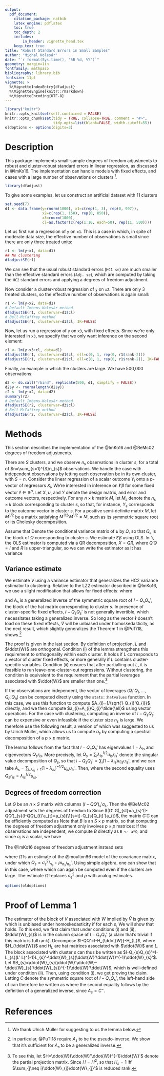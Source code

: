 ```yaml
---
output:
  pdf_document:
    citation_package: natbib
    latex_engine: pdflatex
    toc: true
    toc_depth: 2
    includes:
        in_header: vignette_head.tex
    keep_tex: true
title: "Robust Standard Errors in Small Samples"
author: "Michal Kolesár"
date: "`r format(Sys.time(), '%B %d, %Y')`"
geometry: margin=1in
fontfamily: mathpazo
bibliography: library.bib
fontsize: 11pt
vignette: >
  %\VignetteIndexEntry{dfadjust}
  %\VignetteEngine{knitr::rmarkdown}
  %\VignetteEncoding{UTF-8}
---
```


```r
library("knitr")
knitr::opts_knit$set(self.contained = FALSE)
knitr::opts_chunk$set(tidy = TRUE, collapse=TRUE, comment = "#>",
                      tidy.opts=list(blank=FALSE, width.cutoff=55))
oldoptions <- options(digits=3)
```

# Description

This package implements small-sample degrees of freedom adjustments to robust
and cluster-robust standard errors in linear regression, as discussed in
@ImKo16. The implementation can handle models with fixed effects, and cases
with a large number of observations or clusters [^1].

[^1]: We thank Ulrich Müller for suggesting to us the lemma below.

```r
library(dfadjust)
```

To give some examples, let us construct an artificial dataset with 11 clusters
```r
set.seed(7)
d1 <- data.frame(y=rnorm(1000), x1=c(rep(1, 3), rep(0, 997)),
                 x2=c(rep(1, 150), rep(0, 850)),
                 x3=rnorm(1000),
                 cl=as.factor(c(rep(1:10, each=50), rep(11, 500))))
```

Let us first run a regression of `y` on `x1`. This is a case in which, in spite
of moderate data size, the effective number of observations is small since there
are only three treated units:

```r
r1 <- lm(y~x1, data=d1)
## No clustering
dfadjustSE(r1)
```

We can see that the usual robust standard errors (`HC1 se`) are much smaller
than the effective standard errors (`Adj. se`), which are computed by taking the
`HC2` standard errors and applying a degrees of freedom adjustment.

Now consider a cluster-robust regression of `y` on `x2`. There are
only 3 treated clusters, so the effective number of observations is again small:

```r
r1 <- lm(y~x2, data=d1)
# Default Imbens-Kolesár method
dfadjustSE(r1, clustervar=d1$cl)
# Bell-McCaffrey method
dfadjustSE(r1, clustervar=d1$cl, IK=FALSE)
```

Now, let us run a regression of `y` on `x3`, with fixed effects. Since we're
only interested in `x3`, we specify that we only want inference on the second
element:

```r
r1 <- lm(y~x3+cl, data=d1)
dfadjustSE(r1, clustervar=d1$cl, ell=c(0, 1, rep(0, r1$rank-2)))
dfadjustSE(r1, clustervar=d1$cl, ell=c(0, 1, rep(0, r1$rank-2)), IK=FALSE)
```

Finally, an example in which the clusters are large. We have 500,000 observations:
```r
d2 <- do.call("rbind", replicate(500, d1, simplify = FALSE))
d2$y <- rnorm(length(d2$y))
r2 <- lm(y~x2, data=d2)
summary(r2)
# Default Imbens-Kolesár method
dfadjustSE(r2, clustervar=d2$cl)
# Bell-McCaffrey method
dfadjustSE(r2, clustervar=d2$cl, IK=FALSE)
```

# Methods

This section describes the implementation of the @ImKo16 and @BeMc02 degrees of
freedom adjustments.

There are $S$ clusters, and we observe $n_{s}$ observations in cluster $s$, for
a total of $n=\sum_{s=1}^{S}n_{s}$ observations. We handle the case with
independent observations by letting each observation be in its own cluster, with
$S=n$. Consider the linear regression
of a scalar outcome $Y_{i}$ onto a $p$-vector of regressors $X_{i}$,
\begin{equation*}
  Y_{i}=X_{i}'\beta+u_{i},\qquad E[u_{i}\mid X_{i}]=0.
\end{equation*}
We're interested in inference on $\ell'\beta$ for some fixed vector
$\ell\in\mathbb{R}^{p}$. Let $X$, $u$, and $Y$ denote the design matrix, and
error and outcome vectors, respectively. For any $n\times k$ matrix $M$, let
${M}_{s}$ denote the $n_{s}\times k$ block corresponding to cluster $s$, so
that, for instance, $Y_{s}$ corresponds to the outcome vector in cluster $s$.
For a positive semi-definite matrix ${M}$, let ${M}^{1/2}$ be a matrix
satisfying ${{M}^{1/2}}'{M}^{1/2}={M}$, such as its symmetric square root or its
Cholesky decomposition.

Assume that
\begin{equation*}
  E[u_{s}u_{s}'\mid X]=\Omega_{s},\quad\text{and}\quad
  E[u_{s}u_{t}'\mid X]=0\quad\text{if $s\neq t$}.
\end{equation*}
Denote the conditional variance matrix of $u$ by $\Omega$, so that $\Omega_{s}$
is the block of $\Omega$ corresponding to cluster $s$. We estimate $\ell'\beta$
using OLS. In `R`, the OLS estimator is computed via a QR decomposition, $X=QR$,
where $Q' Q=I$ and $R$ is upper-triangular, so we can write the estimator as
\begin{equation*}
  \ell'\hat{\beta}=\ell'\left(\sum_{s}X_{s}'X_{s}\right)^{-1}\sum_{s}X_{s}Y_{s}
  =\tilde{\ell}'\sum_{s}Q_{s}'Y_{s},\qquad \tilde{\ell}={R^{-1}}'\ell.
\end{equation*}
It has variance
\begin{equation*}
  V:=  \var(\ell'\hat{\beta}\mid X)
  =\ell'\left(X' X\right)^{-1}
  \sum_{s}X_{s}'\Omega_{s}X_{s}\left(X' X\right)^{-1}\ell
  =\tilde{\ell}'\sum_{s}Q_{s}'\Omega_{s}Q_{s}
  \tilde{\ell}.
\end{equation*}

## Variance estimate

We estimate $V$ using a variance estimator that generalizes the HC2 variance
estimator to clustering. Relative to the LZ2 estimator described in @ImKo16, we use a
slight modification that allows for fixed effects:
\begin{equation*}
  \hat{V}=\ell'(X' X)^{-1}\sum_{s}^{}X'_{s}{A}_{s}\hat{u}_{s}\hat{u}_{s}'
  {A}_{s}'X_{s}(X' X)^{-1}\ell
  =\ell' R^{-1}\sum_{s}^{}Q'_{s}{A}_{s}\hat{u}_{s}\hat{u}_{s}'
  {A}_{s}'Q_{s}{R'}^{-1}\ell
  =\sum_{s=1}^{S}(\hat{u}_{s}'a_{s})^{2},
\end{equation*}
where
\begin{equation*}
  \hat{u}_{s}:=Y_{s}-X_{s}\hat{\beta}
  =u_{s}-Q_{s}Q' u,\qquad
   a_{s}={A}_{s}'Q_{s}\tilde{\ell},
\end{equation*}

and $A_s$ is a generalized inverse of the symmetric square root of $I-Q_s Q_s'$,
the block of the hat matrix corresponding to cluster $s$. In presence of
cluster-specific fixed effects, $I-Q_s Q_s'$ is not generally invertible, which
necessitates taking a generalized inverse. So long as the vector $\ell$ doesn't
load on these fixed effects, $\hat{V}$ will be unbiased under homoskedasticity,
as the next result, which slightly generalizes the Theorem 1 in @PuTi18, shows.[^3]

[^3]: In particular, @PuTi18 require $A_s$ to be the pseudo-inverse. We show that it's sufficient for $A_s$ to be a generalized inverse.

\begin{lemma}
  Suppose that $X=(W,L)$ is full rank, and suppose that the vector $\ell$ loads only on
  elements of $W$. Let $\ddot{W}$ denote the residual from projecting $W$ onto
  $L$, and suppose that for each cluster $s$, (i) $L_s'\ddot{W}_s=0$ and that
  (ii) $\sum_{k=1}^S I(k\neq s)\ddot{W}_k'\ddot{W}_k$ is full rank. Then $\hat{V}$ is
  unbiased under homoskedasticity.
\end{lemma}

The proof is given in the last section. By definition of projection, $L$ and
$\ddot{W}$ are orthogonal. Condition (i) of the lemma strengthens this
requirement to orthogonality within each cluster. It holds if $L$ corresponds to
a vector of cluster fixed effects, or more generally if $L$ contains
cluster-specific variables. Condition (ii) ensures that after partialling out
$L$, it is feasible to run leave-one-cluster-out regressions. Without
clustering, the condition is equivalent to the requirement that the partial
leverages associated with $\ddot{W}$ are smaller than one.[^2]

[^2]: To see this, let $H=\ddot{W}(\ddot{W}'\ddot{W})^{-1}\ddot{W}'$ denote the partial projection matrix. Since $H=H^{2}$, \begin{equation*}H_{ii}-H_{ii}^{2}=\sum_{j\neq i}H_{i j}H_{j i}=\ddot{W}_{i}'(\ddot{W}'\ddot{W})^{-1} [\sum_{j\neq i}\ddot{W}_{j}\ddot{W}_{j}'] (\ddot{W}'\ddot{W})^{-1}\ddot{W}_{i}.\end{equation*} so that $H_{ii}=1$ iff $\sum_{j\neq i}\ddot{W}_{j}\ddot{W}_{j}'$ is reduced rank.

If the observations are independent, the vector of leverages $(Q_{1}'Q_{1},
\dotsc, Q_{n}'Q_{n})$ can be computed directly using the `stats::hatvalues`
function. In this case, we use this function to compute
$A_{i}=1/\sqrt{1-Q_{i}'Q_{i}}$ directly, and we then compute
$a_{i}=A_{i}Q_{i}'\tilde{\ell}$ using vector operations. For the case with
clustering, computing an inverse of $I-Q_{s}Q_{s}'$ can be expensive or even
infeasible if the cluster size $n_s$ is large. We therefore use the following
result, a version of which was suggested to us by Ulrich Müller, which allows us
to compute $a_{s}$ by computing a spectral decomposition of a $p\times p$
matrix.

\begin{lemma}
  Let $Q_{s}'Q_{s}=\sum_{i=1}^{p}\lambda_{is}r_{is}r_{is}'$ be the spectral
   decomposition of $Q_{s}'Q_{s}$. Then $a_s=Q_{s}D_{s}
  \tilde{\ell}$, where $\qquad D_{s}=\sum_{i\colon \lambda_{i}\neq
    1}(1-\lambda_{i})^{-1/2}r_{is}r_{is}'$.
\end{lemma}

The lemma follows from the fact that $I-Q_{s}Q_{s}'$ has eigenvalues
$1-\lambda_{is}$ and eigenvectors $Q_{s}r_{is}$. More precisely, let
$Q_{s}=\sum_{i}\lambda_{is}^{1/2}u_{is}r_{is}'$ denote the singular value
decomposition of $Q_{s}$, so that
$I-Q_{s}Q_{s}'=\sum_{i}(1-\lambda_{is})u_{is}u_{is}'$, and we can take
$A_{s}=\sum_{i\colon \lambda_{is}\neq 1}(1-\lambda_{is})^{-1/2}u_{is}u_{is}'$.
Then,
\begin{equation*}
  A_{s}'Q_{s}=\sum_{i\colon \lambda_{i}\neq 1}
  (1-\lambda_{is})^{-1/2}\lambda_{is}^{1/2} u_{is} r_{is}'
  =Q_{s}\sum_{i\colon \lambda_{i}\neq 1}(1-\lambda_{is})^{-1/2}r_{is} r_{is}',
\end{equation*}
where the second equality uses $Q_{s}r_{is}=\lambda_{is}^{1/2}u_{is}$.


## Degrees of freedom correction

Let $G$ be an $n\times S$ matrix with columns $(I-QQ')_{s}'a_{s}$. Then the
@BeMc02 adjustment sets the degrees of freedom to
\begin{equation*}
  f_{\text{BM}}=\frac{\trace(G' G)^{2}}{\trace((G' G)^{2})}.
\end{equation*}
Since $(G' G)_{st}=a_{s}'(I-QQ')_{s}(I-QQ)_{t}'a_{t}=a_{s}(\1{s=t}-Q_{s}Q_{t}')a_{t}$,
the matrix $G' G$ can be efficiently computed as
\begin{equation*}
  G' G=\diag(a_{s}'a_{s})-BB'\qquad B_{s k}=a_{s}'Q_{s k}.
\end{equation*}
Note that $B$ is an $S\times p$ matrix, so that computing the degrees of freedom
adjustment only involves $p\times p$ matrices:
\begin{align*}
  f_{\text{BM}}=\frac{(\sum_{s}a_{s}'a_{s}-\sum_{s,k}B_{s k}^{2})^{2}}{
  \sum_{s}(a_{s}'a_{s})^{2}-2\sum_{s,k}(a_{s}'a_{s})B_{s k}^{2}+\sum_{s,t}(B_{s}'B_{t})^{2}
  }.
\end{align*}
If the observations are independent, we compute $B$ directly as `B <- a*Q`,
and since $a_{i}$ is a scalar, we have
\begin{equation*}
  f_{\text{BM}}=\frac{(\sum_{i}a_{i}^{2}-\sum_{s k}B_{s k}^{2})^{2}}{
    \sum_{i}a_{i}^{4}-2\sum_{i}a_{i}^{2}B_{i}'B_{i}+\sum_{i, j}(B_{i}'B_{j})^{2}}.
\end{equation*}

The @ImKo16 degrees of freedom adjustment instead sets
\begin{equation*}
  f_{IK}=\frac{\trace({G}'\hat{\Omega}
    G)^{2}}{\trace(({G}'\hat{\Omega}
    G)^{2})},
\end{equation*}

where $\hat{\Omega}$ is an estimate of the @moulton86 model of the
covariance matrix, under which
$\Omega_{s}=\sigma_{\epsilon}^{2}I_{n_{s}}+\rho\iota_{n_{s}}\iota_{n_{s}}'$.
Using simple algebra, one can show that in this case,
\begin{equation*}
  G'\Omega G=\sigma_{\epsilon}^{2}\diag(a_{s}'a_{s}) -\sigma_{\epsilon}^{2}BB'+\rho (D-BF')(D-BF')',
\end{equation*}
where
\begin{equation*}
 F_{s k}=\iota_{n_{s}}'Q_{s k},\qquad D=\diag(a_{s}'\iota_{n_{s}})
\end{equation*}
which can again be computed even if the clusters are large. The estimate
$\hat{\Omega}$ replaces $\sigma_{\epsilon}^{2}$ and $\rho$ with analog
estimates.

```r
options(oldoptions)
```
# Proof of Lemma 1

The estimator of the block of $V$ associated with $W$ implied by $\hat{V}$ is
given by
\begin{equation*}
  (\ddot{W}'\ddot{W})^{-1}  \sum_{s}\ddot{W}_{s}'A_{s} (I-QQ')_{s} u u'(I-QQ')_{s}'A_{s}'\ddot{W}_{s}
  (\ddot{W}'\ddot{W})^{-1},
\end{equation*}
which is unbiased under homoskedasticity if for each $s$,
\begin{equation}\label{equation:1}
  \ddot{W}_{s}'A_{s}(I-Q_{s}Q_{s}')A_{s}'\ddot{W}_{s}
  = \ddot{W}_{s}'\ddot{W}_{s}.
\end{equation}
We will show that \eqref{equation:1} holds. To this end, we first claim that under
conditions (i) and (ii), $\ddot{W}_{s}$ is in the column space of
$I-Q_{s}Q_{s}'$ (a claim that's trivial if this matrix is full rank). Decompose
$I-QQ'=I-H_{\ddot{W}}-H_{L}$, where $H_{\ddot{W}}$ and $H_{L}$ are hat matrices
associated with $\ddot{W}$ and $L$. The block associated with cluster $s$ can
thus be written as
$I-Q_{s}Q_{s}'=I-L_{s}(L' L)^{-1}L_{s}'-\ddot{W}_{s}(\ddot{W}'\ddot{W})^{-1}\ddot{W}_{s}'$.
Let
$B_{s}=\ddot{W}_{s}(\ddot{W}'\ddot{W}-\ddot{W}_{s}'\ddot{W}_{s})^{-1}\ddot{W}'\ddot{W}$,
which is well-defined under condition (ii). Then, using condition (i), we get
\begin{equation*}
\begin{split}
  (I-Q_{s}Q_{s}')B_{s}
  &=(I-\ddot{W}_{s}(\ddot{W}'\ddot{W})^{-1}\ddot{W}_{s}')B_{s}\\
  &=\ddot{W}_{s}(I-(\ddot{W}'\ddot{W})^{-1}\ddot{W}_{s}'\ddot{W}_{s})
  (\ddot{W}'\ddot{W}-\ddot{W}_{s}'\ddot{W}_{s})^{-1}\ddot{W}'\ddot{W}=\ddot{W}_{s},
\end{split}
\end{equation*}
proving the claim. Letting $C$ denote the symmetric square root of
$I-Q_{s}Q_{s}'$, the left-hand side of \eqref{equation:1} can therefore be written as
\begin{equation*}
  \ddot{W}_{s}'A_{s}(I-Q_{s}Q_{s}')A_{s}'\ddot{W}_{s}
  =  B_{s}'CC A_{s} CC A_{s}' CC B_{s}=\ddot{W}_{s}'\ddot{W}_{s},
\end{equation*}
where the second equality follows by the definition of a generalized inverse,
since $A_{s}=C^{-}$.



# References
